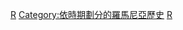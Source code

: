 {{commonscat|Romania by year}}

[[Category:各年份各國|R]]
[[Category:依時期劃分的羅馬尼亞歷史|Category:依時期劃分的羅馬尼亞歷史]]
[[Category:依年份劃分的歐洲|R]]